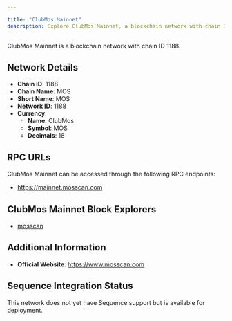 ```yaml
---

title: "ClubMos Mainnet"
description: Explore ClubMos Mainnet, a blockchain network with chain ID 1188. Learn about its native currency, ClubMos, and how to interact with the network.
---
```




ClubMos Mainnet is a blockchain network with chain ID 1188.

## Network Details

- **Chain ID**: 1188
- **Chain Name**: MOS
- **Short Name**: MOS
- **Network ID**: 1188
- **Currency**: 
  - **Name**: ClubMos
  - **Symbol**: MOS
  - **Decimals**: 18

## RPC URLs

ClubMos Mainnet can be accessed through the following RPC endpoints:

- https://mainnet.mosscan.com

## ClubMos Mainnet Block Explorers

- [mosscan](https://www.mosscan.com)

## Additional Information

- **Official Website**: https://www.mosscan.com

## Sequence Integration Status

This network does not yet have Sequence support but is available for deployment.
